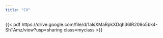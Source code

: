 ```yaml
---
title: "CV"
---
```

<style>
.myclass {
  max-width: 100%;
  width: 600px;
  height: 600px;
  border: 10px solid rgba(200,0,0,.2);
  margin: 0;
}
</style>
{{< pdf https://drive.google.com/file/d/1alsXMaRpkXDqh36IR209o5bk4-ShTAmz/view?usp=sharing class=myclass >}}

